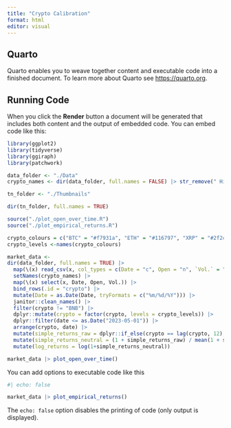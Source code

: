 ```yaml
---
title: "Crypto Calibration"
format: html
editor: visual
---
```


## Quarto

Quarto enables you to weave together content and executable code into a finished document. To learn more about Quarto see <https://quarto.org>.

## Running Code

When you click the **Render** button a document will be generated that includes both content and the output of embedded code. You can embed code like this:
```r
library(ggplot2)
library(tidyverse)
library(ggiraph)
library(patchwork)

data_folder <- "./Data"
crypto_names <- dir(data_folder, full.names = FALSE) |> str_remove(" Historical Data.csv")

tn_folder <- "./Thumbnails"

dir(tn_folder, full.names = TRUE)

source("./plot_open_over_time.R")
source("./plot_empirical_returns.R")

crypto_colours = c("BTC" = "#f7931a", "ETH" = "#116797", "XRP" = "#2f2c56", "Dogecoin" = "#987F50")
crypto_levels <-names(crypto_colours)

market_data <-
dir(data_folder, full.names = TRUE) |> 
  map(\(x) read_csv(x, col_types = c(Date = "c", Open = "n", `Vol.` = "c"))) |> 
  setNames(crypto_names) |> 
  map(\(x) select(x, Date, Open, Vol.)) |> 
  bind_rows(.id = "crypto") |> 
  mutate(Date = as.Date(Date, tryFormats = c("%m/%d/%Y"))) |> 
  janitor::clean_names() |> 
  filter(crypto != "BNB") |> 
  dplyr::mutate(crypto = factor(crypto, levels = crypto_levels)) |> 
  dplyr::filter(date <= as.Date("2023-05-01")) |> 
  arrange(crypto, date) |> 
  mutate(simple_returns_raw = dplyr::if_else(crypto == lag(crypto, 12), (open / lag(open, 12)) - 1, NA)) |> 
  mutate(simple_returns_neutral = (1 + simple_returns_raw) / mean(1 + simple_returns_raw, na.rm = TRUE) - 1, .by = crypto) |> 
  mutate(log_returns = log(1+simple_returns_neutral))


```



```r

market_data |> plot_open_over_time()
```

You can add options to executable code like this

```r
#| echo: false

market_data |> plot_empirical_returns()
```

The `echo: false` option disables the printing of code (only output is displayed).
